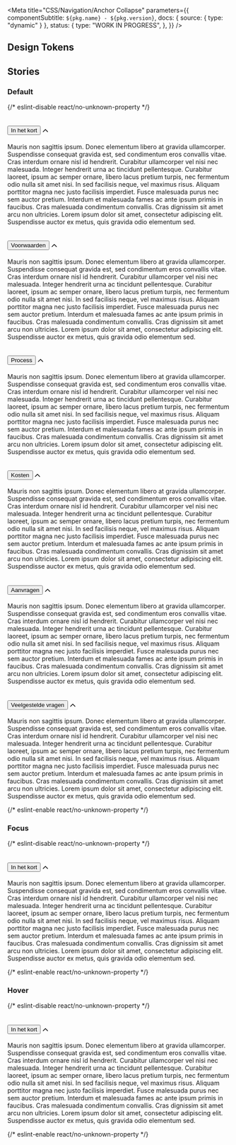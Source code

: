 
<Meta
  title="CSS/Navigation/Anchor Collapse"
  parameters={{
    componentSubtitle: `${pkg.name} - ${pkg.version}`,
    docs: { source: { type: "dynamic" } },
    status: {
      type: "WORK IN PROGRESS",
    },
  }}
/>

<Description markdown={readme} />

## Design Tokens

<DesignTokenDocBlock categoryName="Anchor Collapse" viewType="table" />

## Stories

### Default

<Canvas>
  {/* eslint-disable react/no-unknown-property */}
  <Story name="Default">
    <section class="denhaag-anchor-collapse" id="in-het-kort">
      <h2 class="denhaag-anchor-collapse__summary">
        <button
          aria-controls="denhaag-anchor-collapse-content-in-het-kort"
          aria-expanded="false"
          class="denhaag-anchor-collapse__toggle"
          id="denhaag-anchor-collapse-label-in-het-kort"
        >
          In het kort
        </button>
        <svg aria-hidden="true" width="12" height="8" viewBox="0 0 12 8" fill="none" xmlns="http://www.w3.org/2000/svg">
          <path
            d="M5.4107 1.07806C5.73614 0.752625 6.26378 0.752625 6.58922 1.07806L11.5892 6.07806C11.9147 6.4035 11.9147 6.93114 11.5892 7.25657C11.2638 7.58201 10.7361 7.58201 10.4107 7.25657L5.99996 2.84583L1.58922 7.25657C1.26378 7.58201 0.736141 7.58201 0.410704 7.25657C0.0852667 6.93114 0.0852667 6.4035 0.410704 6.07806L5.4107 1.07806Z"
            fill="currentColor"
          />
        </svg>
      </h2>
      <div
        aria-labelledby="denhaag-anchor-collapse-label-in-het-kort"
        class="denhaag-anchor-collapse__content"
        id="denhaag-anchor-collapse-content-in-het-kort"
        role="region"
      >
        <p class="utrecht-paragraph">
          Mauris non sagittis ipsum. Donec elementum libero at gravida ullamcorper. Suspendisse consequat gravida est,
          sed condimentum eros convallis vitae. Cras interdum ornare nisl id hendrerit. Curabitur ullamcorper vel nisi
          nec malesuada. Integer hendrerit urna ac tincidunt pellentesque. Curabitur laoreet, ipsum ac semper ornare,
          libero lacus pretium turpis, nec fermentum odio nulla sit amet nisi. In sed facilisis neque, vel maximus
          risus. Aliquam porttitor magna nec justo facilisis imperdiet. Fusce malesuada purus nec sem auctor pretium.
          Interdum et malesuada fames ac ante ipsum primis in faucibus. Cras malesuada condimentum convallis. Cras
          dignissim sit amet arcu non ultricies. Lorem ipsum dolor sit amet, consectetur adipiscing elit. Suspendisse
          auctor ex metus, quis gravida odio elementum sed.
        </p>
      </div>
    </section>
    <section class="denhaag-anchor-collapse" id="voorwaarden">
      <h2 class="denhaag-anchor-collapse__summary">
        <button
          aria-controls="denhaag-anchor-collapse-content-voorwaarden"
          aria-expanded="false"
          class="denhaag-anchor-collapse__toggle"
          id="denhaag-anchor-collapse-label-voorwaarden"
        >
          Voorwaarden
        </button>
        <svg aria-hidden="true" width="12" height="8" viewBox="0 0 12 8" fill="none" xmlns="http://www.w3.org/2000/svg">
          <path
            d="M5.4107 1.07806C5.73614 0.752625 6.26378 0.752625 6.58922 1.07806L11.5892 6.07806C11.9147 6.4035 11.9147 6.93114 11.5892 7.25657C11.2638 7.58201 10.7361 7.58201 10.4107 7.25657L5.99996 2.84583L1.58922 7.25657C1.26378 7.58201 0.736141 7.58201 0.410704 7.25657C0.0852667 6.93114 0.0852667 6.4035 0.410704 6.07806L5.4107 1.07806Z"
            fill="currentColor"
          />
        </svg>
      </h2>
      <div
        aria-labelledby="denhaag-anchor-collapse-label-voorwaarden"
        class="denhaag-anchor-collapse__content"
        id="denhaag-anchor-collapse-content-voorwaarden"
        role="region"
      >
        <p class="utrecht-paragraph">
          Mauris non sagittis ipsum. Donec elementum libero at gravida ullamcorper. Suspendisse consequat gravida est,
          sed condimentum eros convallis vitae. Cras interdum ornare nisl id hendrerit. Curabitur ullamcorper vel nisi
          nec malesuada. Integer hendrerit urna ac tincidunt pellentesque. Curabitur laoreet, ipsum ac semper ornare,
          libero lacus pretium turpis, nec fermentum odio nulla sit amet nisi. In sed facilisis neque, vel maximus
          risus. Aliquam porttitor magna nec justo facilisis imperdiet. Fusce malesuada purus nec sem auctor pretium.
          Interdum et malesuada fames ac ante ipsum primis in faucibus. Cras malesuada condimentum convallis. Cras
          dignissim sit amet arcu non ultricies. Lorem ipsum dolor sit amet, consectetur adipiscing elit. Suspendisse
          auctor ex metus, quis gravida odio elementum sed.
        </p>
      </div>
    </section>
    <section class="denhaag-anchor-collapse" id="process">
      <h2 class="denhaag-anchor-collapse__summary">
        <button
          aria-controls="denhaag-anchor-collapse-content-process"
          aria-expanded="false"
          class="denhaag-anchor-collapse__toggle"
          id="denhaag-anchor-collapse-label-process"
        >
          Process
        </button>
        <svg aria-hidden="true" width="12" height="8" viewBox="0 0 12 8" fill="none" xmlns="http://www.w3.org/2000/svg">
          <path
            d="M5.4107 1.07806C5.73614 0.752625 6.26378 0.752625 6.58922 1.07806L11.5892 6.07806C11.9147 6.4035 11.9147 6.93114 11.5892 7.25657C11.2638 7.58201 10.7361 7.58201 10.4107 7.25657L5.99996 2.84583L1.58922 7.25657C1.26378 7.58201 0.736141 7.58201 0.410704 7.25657C0.0852667 6.93114 0.0852667 6.4035 0.410704 6.07806L5.4107 1.07806Z"
            fill="currentColor"
          />
        </svg>
      </h2>
      <div
        aria-labelledby="denhaag-anchor-collapse-label-process"
        class="denhaag-anchor-collapse__content"
        role="region"
        id="denhaag-anchor-collapse-content-process"
      >
        <p class="utrecht-paragraph">
          Mauris non sagittis ipsum. Donec elementum libero at gravida ullamcorper. Suspendisse consequat gravida est,
          sed condimentum eros convallis vitae. Cras interdum ornare nisl id hendrerit. Curabitur ullamcorper vel nisi
          nec malesuada. Integer hendrerit urna ac tincidunt pellentesque. Curabitur laoreet, ipsum ac semper ornare,
          libero lacus pretium turpis, nec fermentum odio nulla sit amet nisi. In sed facilisis neque, vel maximus
          risus. Aliquam porttitor magna nec justo facilisis imperdiet. Fusce malesuada purus nec sem auctor pretium.
          Interdum et malesuada fames ac ante ipsum primis in faucibus. Cras malesuada condimentum convallis. Cras
          dignissim sit amet arcu non ultricies. Lorem ipsum dolor sit amet, consectetur adipiscing elit. Suspendisse
          auctor ex metus, quis gravida odio elementum sed.
        </p>
      </div>
    </section>
    <section class="denhaag-anchor-collapse" id="kosten">
      <h2 class="denhaag-anchor-collapse__summary">
        <button
          aria-controls="denhaag-anchor-collapse-content-kosten"
          aria-expanded="false"
          class="denhaag-anchor-collapse__toggle"
          id="denhaag-anchor-collapse-label-kosten"
        >
          Kosten
        </button>
        <svg aria-hidden="true" width="12" height="8" viewBox="0 0 12 8" fill="none" xmlns="http://www.w3.org/2000/svg">
          <path
            d="M5.4107 1.07806C5.73614 0.752625 6.26378 0.752625 6.58922 1.07806L11.5892 6.07806C11.9147 6.4035 11.9147 6.93114 11.5892 7.25657C11.2638 7.58201 10.7361 7.58201 10.4107 7.25657L5.99996 2.84583L1.58922 7.25657C1.26378 7.58201 0.736141 7.58201 0.410704 7.25657C0.0852667 6.93114 0.0852667 6.4035 0.410704 6.07806L5.4107 1.07806Z"
            fill="currentColor"
          />
        </svg>
      </h2>
      <div
        aria-labelledby="denhaag-anchor-collapse-label-kosten"
        class="denhaag-anchor-collapse__content"
        role="region"
        id="denhaag-anchor-collapse-content-kosten"
      >
        <p class="utrecht-paragraph">
          Mauris non sagittis ipsum. Donec elementum libero at gravida ullamcorper. Suspendisse consequat gravida est,
          sed condimentum eros convallis vitae. Cras interdum ornare nisl id hendrerit. Curabitur ullamcorper vel nisi
          nec malesuada. Integer hendrerit urna ac tincidunt pellentesque. Curabitur laoreet, ipsum ac semper ornare,
          libero lacus pretium turpis, nec fermentum odio nulla sit amet nisi. In sed facilisis neque, vel maximus
          risus. Aliquam porttitor magna nec justo facilisis imperdiet. Fusce malesuada purus nec sem auctor pretium.
          Interdum et malesuada fames ac ante ipsum primis in faucibus. Cras malesuada condimentum convallis. Cras
          dignissim sit amet arcu non ultricies. Lorem ipsum dolor sit amet, consectetur adipiscing elit. Suspendisse
          auctor ex metus, quis gravida odio elementum sed.
        </p>
      </div>
    </section>
    <section class="denhaag-anchor-collapse" id="aanvragen">
      <h2 class="denhaag-anchor-collapse__summary">
        <button
          aria-expanded="false"
          aria-controls="denhaag-anchor-collapse-content-aanvragen"
          class="denhaag-anchor-collapse__toggle"
          id="denhaag-anchor-collapse-label-aanvragen"
        >
          Aanvragen
        </button>
        <svg aria-hidden="true" width="12" height="8" viewBox="0 0 12 8" fill="none" xmlns="http://www.w3.org/2000/svg">
          <path
            d="M5.4107 1.07806C5.73614 0.752625 6.26378 0.752625 6.58922 1.07806L11.5892 6.07806C11.9147 6.4035 11.9147 6.93114 11.5892 7.25657C11.2638 7.58201 10.7361 7.58201 10.4107 7.25657L5.99996 2.84583L1.58922 7.25657C1.26378 7.58201 0.736141 7.58201 0.410704 7.25657C0.0852667 6.93114 0.0852667 6.4035 0.410704 6.07806L5.4107 1.07806Z"
            fill="currentColor"
          />
        </svg>
      </h2>
      <div
        aria-labelledby="denhaag-anchor-collapse-label-aanvragen"
        class="denhaag-anchor-collapse__content"
        role="region"
      >
        <p class="utrecht-paragraph">
          Mauris non sagittis ipsum. Donec elementum libero at gravida ullamcorper. Suspendisse consequat gravida est,
          sed condimentum eros convallis vitae. Cras interdum ornare nisl id hendrerit. Curabitur ullamcorper vel nisi
          nec malesuada. Integer hendrerit urna ac tincidunt pellentesque. Curabitur laoreet, ipsum ac semper ornare,
          libero lacus pretium turpis, nec fermentum odio nulla sit amet nisi. In sed facilisis neque, vel maximus
          risus. Aliquam porttitor magna nec justo facilisis imperdiet. Fusce malesuada purus nec sem auctor pretium.
          Interdum et malesuada fames ac ante ipsum primis in faucibus. Cras malesuada condimentum convallis. Cras
          dignissim sit amet arcu non ultricies. Lorem ipsum dolor sit amet, consectetur adipiscing elit. Suspendisse
          auctor ex metus, quis gravida odio elementum sed.
        </p>
      </div>
    </section>
    <section class="denhaag-anchor-collapse" id="veelgestelde-vragen">
      <h2 class="denhaag-anchor-collapse__summary">
        <button
          aria-controls="denhaag-anchor-collapse-content-veelgestelde-vragen"
          aria-expanded="false"
          class="denhaag-anchor-collapse__toggle"
          id="denhaag-anchor-collapse-label-veelgestelde-vragen"
        >
          Veelgestelde vragen
        </button>
        <svg aria-hidden="true" width="12" height="8" viewBox="0 0 12 8" fill="none" xmlns="http://www.w3.org/2000/svg">
          <path
            d="M5.4107 1.07806C5.73614 0.752625 6.26378 0.752625 6.58922 1.07806L11.5892 6.07806C11.9147 6.4035 11.9147 6.93114 11.5892 7.25657C11.2638 7.58201 10.7361 7.58201 10.4107 7.25657L5.99996 2.84583L1.58922 7.25657C1.26378 7.58201 0.736141 7.58201 0.410704 7.25657C0.0852667 6.93114 0.0852667 6.4035 0.410704 6.07806L5.4107 1.07806Z"
            fill="currentColor"
          />
        </svg>
      </h2>
      <div
        aria-labelledby="denhaag-anchor-collapse-label-veelgestelde-vragen"
        class="denhaag-anchor-collapse__content"
        role="region"
        id="denhaag-anchor-collapse-content-veelgestelde-vragen"
      >
        <p class="utrecht-paragraph">
          Mauris non sagittis ipsum. Donec elementum libero at gravida ullamcorper. Suspendisse consequat gravida est,
          sed condimentum eros convallis vitae. Cras interdum ornare nisl id hendrerit. Curabitur ullamcorper vel nisi
          nec malesuada. Integer hendrerit urna ac tincidunt pellentesque. Curabitur laoreet, ipsum ac semper ornare,
          libero lacus pretium turpis, nec fermentum odio nulla sit amet nisi. In sed facilisis neque, vel maximus
          risus. Aliquam porttitor magna nec justo facilisis imperdiet. Fusce malesuada purus nec sem auctor pretium.
          Interdum et malesuada fames ac ante ipsum primis in faucibus. Cras malesuada condimentum convallis. Cras
          dignissim sit amet arcu non ultricies. Lorem ipsum dolor sit amet, consectetur adipiscing elit. Suspendisse
          auctor ex metus, quis gravida odio elementum sed.
        </p>
      </div>
    </section>
  </Story>
  {/* eslint-enable react/no-unknown-property */}
</Canvas>

### Focus

<Canvas>
  {/* eslint-disable react/no-unknown-property */}
  <Story name="Focus">
    <section class="denhaag-anchor-collapse" id="focus">
      <h2 class="denhaag-anchor-collapse__summary denhaag-anchor-collapse__summary--focus">
        <button
          aria-controls="denhaag-anchor-collapse-content-focus"
          aria-expanded="false"
          class="denhaag-anchor-collapse__toggle"
          id="denhaag-anchor-collapse-label-focus"
        >
          In het kort
        </button>
        <svg aria-hidden="true" width="12" height="8" viewBox="0 0 12 8" fill="none" xmlns="http://www.w3.org/2000/svg">
          <path
            d="M5.4107 1.07806C5.73614 0.752625 6.26378 0.752625 6.58922 1.07806L11.5892 6.07806C11.9147 6.4035 11.9147 6.93114 11.5892 7.25657C11.2638 7.58201 10.7361 7.58201 10.4107 7.25657L5.99996 2.84583L1.58922 7.25657C1.26378 7.58201 0.736141 7.58201 0.410704 7.25657C0.0852667 6.93114 0.0852667 6.4035 0.410704 6.07806L5.4107 1.07806Z"
            fill="currentColor"
          />
        </svg>
      </h2>
      <div
        aria-labelledby="denhaag-anchor-collapse-label-focus"
        class="denhaag-anchor-collapse__content"
        id="denhaag-anchor-collapse-content-focus"
        role="region"
      >
        <p class="utrecht-paragraph">
          Mauris non sagittis ipsum. Donec elementum libero at gravida ullamcorper. Suspendisse consequat gravida est,
          sed condimentum eros convallis vitae. Cras interdum ornare nisl id hendrerit. Curabitur ullamcorper vel nisi
          nec malesuada. Integer hendrerit urna ac tincidunt pellentesque. Curabitur laoreet, ipsum ac semper ornare,
          libero lacus pretium turpis, nec fermentum odio nulla sit amet nisi. In sed facilisis neque, vel maximus
          risus. Aliquam porttitor magna nec justo facilisis imperdiet. Fusce malesuada purus nec sem auctor pretium.
          Interdum et malesuada fames ac ante ipsum primis in faucibus. Cras malesuada condimentum convallis. Cras
          dignissim sit amet arcu non ultricies. Lorem ipsum dolor sit amet, consectetur adipiscing elit. Suspendisse
          auctor ex metus, quis gravida odio elementum sed.
        </p>
      </div>
    </section>
  </Story>
  {/* eslint-enable react/no-unknown-property */}
</Canvas>

### Hover

<Canvas>
  {/* eslint-disable react/no-unknown-property */}
  <Story name="Hover">
    <section class="denhaag-anchor-collapse" id="hover">
      <h2 class="denhaag-anchor-collapse__summary denhaag-anchor-collapse__summary--hover">
        <button
          aria-controls="denhaag-anchor-collapse-content-hover"
          aria-expanded="false"
          class="denhaag-anchor-collapse__toggle"
          id="denhaag-anchor-collapse-label-hover"
        >
          In het kort
        </button>
        <svg aria-hidden="true" width="12" height="8" viewBox="0 0 12 8" fill="none" xmlns="http://www.w3.org/2000/svg">
          <path
            d="M5.4107 1.07806C5.73614 0.752625 6.26378 0.752625 6.58922 1.07806L11.5892 6.07806C11.9147 6.4035 11.9147 6.93114 11.5892 7.25657C11.2638 7.58201 10.7361 7.58201 10.4107 7.25657L5.99996 2.84583L1.58922 7.25657C1.26378 7.58201 0.736141 7.58201 0.410704 7.25657C0.0852667 6.93114 0.0852667 6.4035 0.410704 6.07806L5.4107 1.07806Z"
            fill="currentColor"
          />
        </svg>
      </h2>
      <div
        aria-labelledby="denhaag-anchor-collapse-label-hover"
        class="denhaag-anchor-collapse__content"
        id="denhaag-anchor-collapse-content-hover"
        role="region"
      >
        <p class="utrecht-paragraph">
          Mauris non sagittis ipsum. Donec elementum libero at gravida ullamcorper. Suspendisse consequat gravida est,
          sed condimentum eros convallis vitae. Cras interdum ornare nisl id hendrerit. Curabitur ullamcorper vel nisi
          nec malesuada. Integer hendrerit urna ac tincidunt pellentesque. Curabitur laoreet, ipsum ac semper ornare,
          libero lacus pretium turpis, nec fermentum odio nulla sit amet nisi. In sed facilisis neque, vel maximus
          risus. Aliquam porttitor magna nec justo facilisis imperdiet. Fusce malesuada purus nec sem auctor pretium.
          Interdum et malesuada fames ac ante ipsum primis in faucibus. Cras malesuada condimentum convallis. Cras
          dignissim sit amet arcu non ultricies. Lorem ipsum dolor sit amet, consectetur adipiscing elit. Suspendisse
          auctor ex metus, quis gravida odio elementum sed.
        </p>
      </div>
    </section>
  </Story>
  {/* eslint-enable react/no-unknown-property */}
</Canvas>
